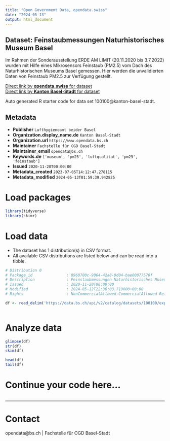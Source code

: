 ```yaml
---
title: "Open Government Data, opendata.swiss"
date: "2024-05-13"
output: html_document
---
```


## Dataset: Feinstaubmessungen Naturhistorisches Museum Basel

Im Rahmen der Sonderausstellung ERDE AM LIMIT (20.11.2020 bis 3.7.2022) wurden mit Hilfe eines Mikrosensors Feinstaub (PM2.5) vom Dach des Naturhistorischen Museums Basel gemessen. Hier werden die unvalidierten Daten von Feinstaub PM2.5 zur Verfügung gestellt.

[Direct link by **opendata.swiss** for dataset](https://opendata.swiss/de/dataset/feinstaubmessungen-naturhistorisches-museum-basel)<br>
[Direct link by **Kanton Basel-Stadt** for dataset](https://data.bs.ch/explore/dataset/100100/)

Auto generated R starter code for data set 100100@kanton-basel-stadt.

## Metadata

- **Publisher** `Lufthygieneamt beider Basel`
- **Organization.display_name.de** `Kanton Basel-Stadt`
- **Organization.url** `https://www.opendata.bs.ch`
- **Maintainer** `Fachstelle für OGD Basel-Stadt`
- **Maintainer_email** `opendata@bs.ch`
- **Keywords.de** `['museum', 'pm25', 'luftqualitat', 'pm25', 'feinstaub']`
- **Issued** `2020-11-20T00:00:00`
- **Metadata_created** `2023-07-05T14:12:47.278115`
- **Metadata_modified** `2024-05-13T01:59:39.942825`


# Load packages

```r

library(tidyverse)
library(skimr)

```

# Load data

-   The dataset has 1 distribution(s) in CSV format.
-   All available CSV distributions are listed below and can be read into a tibble.

```r

# Distribution 0
# Package_id               : 8960700c-9064-42a8-9d04-bae00077570f
# Description              : Feinstaubmessungen Naturhistorisches Museum Basel (csv)
# Issued                   : 2020-11-20T00:00:00
# Modified                 : 2024-05-12T22:30:03.719000+00:00
# Rights                   : NonCommercialAllowed-CommercialAllowed-ReferenceRequired

df <- read_delim('https://data.bs.ch/api/v2/catalog/datasets/100100/exports/csv')



```

# Analyze data

```r

glimpse(df)
str(df)
skim(df)

head(df)
tail(df)

```

# Continue your code here...

```r

```

------------------------------------------------------------------------

# Contact

opendata@bs.ch | Fachstelle für OGD Basel-Stadt
